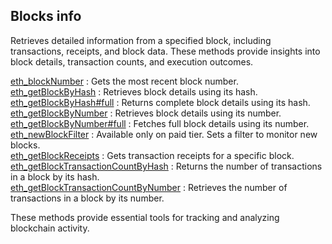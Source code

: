 
<Meta title="BSC blocks info | dRPC" />

## Blocks info

Retrieves detailed information from a specified block, including transactions, receipts, and block data. These methods provide insights into block details, transaction counts, and execution outcomes.

[eth_blockNumber](/bsc-api/blocksinfo/eth_blockNumber) : Gets the most recent block number. \
[eth_getBlockByHash](/bsc-api/blocksinfo/eth_getBlockByHash) : Retrieves block details using its hash. \
[eth_getBlockByHash#full](/bsc-api/blocksinfo/eth_getBlockByHashfull) : Returns complete block details using its hash. \
[eth_getBlockByNumber](/bsc-api/blocksinfo/eth_getBlockByNumber) : Retrieves block details using its number. \
[eth_getBlockByNumber#full](/bsc-api/blocksinfo/eth_getBlockByNumberfull) : Fetches full block details using its number. \
[eth_newBlockFilter](/bsc-api/blocksinfo/eth_newBlockFilter) : Available only on paid tier. Sets a filter to monitor new blocks. \
[eth_getBlockReceipts](/bsc-api/blocksinfo/eth_getBlockReceipts) : Gets transaction receipts for a specific block. \
[eth_getBlockTransactionCountByHash](/bsc-api/blocksinfo/eth_getBlockTransactionCountByHash) : Returns the number of transactions in a block by its hash. \
[eth_getBlockTransactionCountByNumber](/bsc-api/blocksinfo/eth_getBlockTransactionCountByNumber) : Retrieves the number of transactions in a block by its number.

These methods provide essential tools for tracking and analyzing blockchain activity.

<Space h={16} />
<GetStarted />
